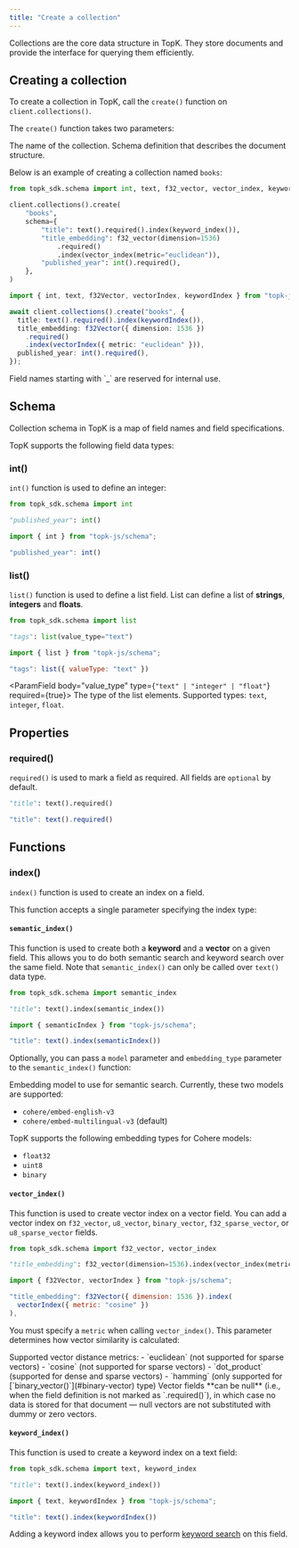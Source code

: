 ```yaml
---
title: "Create a collection"
---
```


Collections are the core data structure in TopK. They store documents and provide the interface for querying them efficiently.

## Creating a collection

To create a collection in TopK, call the `create()` function on `client.collections()`.

The `create()` function takes two parameters:


<ParamField body="name" type="string" required={true}>
  The name of the collection.
</ParamField>

<ParamField body="schema" type="Map<String, FieldSpec>" required={true}>
  Schema definition that describes the document structure.
</ParamField>

Below is an example of creating a collection named `books`:

<CodeGroup>

```python Python
from topk_sdk.schema import int, text, f32_vector, vector_index, keyword_index

client.collections().create(
    "books",
    schema={
        "title": text().required().index(keyword_index()),
        "title_embedding": f32_vector(dimension=1536)
            .required()
            .index(vector_index(metric="euclidean")),
        "published_year": int().required(),
    },
)
```


```typescript Javascript
import { int, text, f32Vector, vectorIndex, keywordIndex } from "topk-js/schema";

await client.collections().create("books", {
  title: text().required().index(keywordIndex()),
  title_embedding: f32Vector({ dimension: 1536 })
    .required()
    .index(vectorIndex({ metric: "euclidean" })),
  published_year: int().required(),
});
```

</CodeGroup>

<Warning>
  Field names starting with `_` are reserved for internal use.
</Warning>

## Schema

Collection schema in TopK is a map of field names and field specifications.

TopK supports the following field data types:

### int()

`int()` function is used to define an integer:

<CodeGroup>

```python Python
from topk_sdk.schema import int

"published_year": int()
```


```typescript JavaScript
import { int } from "topk-js/schema";

"published_year": int()
```

</CodeGroup>











### list()

`list()` function is used to define a list field. List can define a list of **strings**, **integers** and **floats**.


<CodeGroup>

```python Python
from topk_sdk.schema import list

"tags": list(value_type="text")
```


```js JavaScript
import { list } from "topk-js/schema";

"tags": list({ valueType: "text" })
```

</CodeGroup>

<ParamField body="value_type" type={`"text" | "integer" | "float"`} required={true}>
  The type of the list elements. Supported types: `text`, `integer`, `float`.
</ParamField>

## Properties

### required()

`required()` is used to mark a field as required. All fields are `optional` by default.

<CodeGroup>

```python Python
"title": text().required()
```


```js JavaScript
"title": text().required()
```

</CodeGroup>


## Functions

### index()

`index()` function is used to create an index on a field.

This function accepts a single parameter specifying the index type:

#### `semantic_index()`

This function is used to create both a **keyword** and a **vector** on a given field. This allows you to do both semantic search and keyword search over the same field. Note that `semantic_index()` can only be called over `text()` data type.

<CodeGroup>

```python Python
from topk_sdk.schema import semantic_index

"title": text().index(semantic_index())
```


```typescript JavaScript
import { semanticIndex } from "topk-js/schema";

"title": text().index(semanticIndex())
```

</CodeGroup>

Optionally, you can pass a `model` parameter and `embedding_type` parameter to the `semantic_index()` function:

<ParamField body="model" type="string" default="cohere/embed-multilingual-v3">
 Embedding model to use for semantic search. Currently, these two models are supported:

- `cohere/embed-english-v3`
- `cohere/embed-multilingual-v3` (default)
</ParamField>

<ParamField body="embedding_type" type="string" default="float32">
TopK supports the following embedding types for Cohere models:

- `float32`
- `uint8`
- `binary`
</ParamField>


#### `vector_index()`

This function is used to create vector index on a vector field.
You can add a vector index on `f32_vector`, `u8_vector`, `binary_vector`, `f32_sparse_vector`, or `u8_sparse_vector` fields.

<CodeGroup>

```python Python
from topk_sdk.schema import f32_vector, vector_index

"title_embedding": f32_vector(dimension=1536).index(vector_index(metric="cosine"))
```


```js JavaScript
import { f32Vector, vectorIndex } from "topk-js/schema";

"title_embedding": f32Vector({ dimension: 1536 }).index(
  vectorIndex({ metric: "cosine" })
),
```

</CodeGroup>

You must specify a `metric` when calling `vector_index()`. This parameter determines how vector similarity is calculated:

<ParamField body="metric" type="string" required={true}>
Supported vector distance metrics:
- `euclidean` (not supported for sparse vectors)
- `cosine` (not supported for sparse vectors)
- `dot_product` (supported for dense and sparse vectors)
- `hamming` (only supported for [`binary_vector()`](#binary-vector) type)
</ParamField>

<Note>
  Vector fields **can be null** (i.e., when the field definition is not marked as `.required()`), in which case no data is stored for that document — null vectors are not substituted with dummy or zero vectors.
</Note>

#### `keyword_index()`

This function is used to create a keyword index on a text field:

<CodeGroup>

```python Python
from topk_sdk.schema import text, keyword_index

"title": text().index(keyword_index())
```


```js JavaScript
import { text, keywordIndex } from "topk-js/schema";

"title": text().index(keywordIndex())
```

</CodeGroup>

Adding a keyword index allows you to perform [keyword search](/concepts/keyword-search) on this field.
